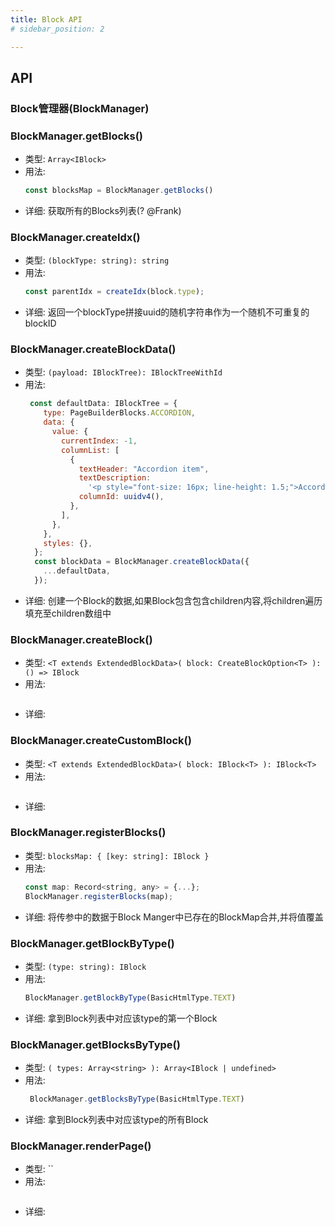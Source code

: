 ```yaml
---
title: Block API
# sidebar_position: 2

---
```



## API



### Block管理器(BlockManager)

### BlockManager.getBlocks()
* 类型: `Array<IBlock>`
* 用法: 
    ```js
    const blocksMap = BlockManager.getBlocks()
    ```
* 详细: 获取所有的Blocks列表(? @Frank)

### BlockManager.createIdx()
* 类型: `(blockType: string): string`
* 用法: 
    ```js
    const parentIdx = createIdx(block.type);
    ```
* 详细: 返回一个blockType拼接uuid的随机字符串作为一个随机不可重复的blockID

### BlockManager.createBlockData()
* 类型: `(payload: IBlockTree): IBlockTreeWithId`
* 用法: 
    ```js
     const defaultData: IBlockTree = {
        type: PageBuilderBlocks.ACCORDION,
        data: {
          value: {
            currentIndex: -1,
            columnList: [
              {
                textHeader: "Accordion item",
                textDescription:
                  '<p style="font-size: 16px; line-height: 1.5;">Accordion content</p>',
                columnId: uuidv4(),
              },
            ],
          },
        },
        styles: {},
      };
      const blockData = BlockManager.createBlockData({
        ...defaultData,
      });
    ```
* 详细: 创建一个Block的数据,如果Block包含包含children内容,将children遍历填充至children数组中

### BlockManager.createBlock()
* 类型: `<T extends ExtendedBlockData>( block: CreateBlockOption<T> ): () => IBlock`
* 用法: 
    ```js
    
    ```
* 详细: 

### BlockManager.createCustomBlock()
* 类型: `<T extends ExtendedBlockData>( block: IBlock<T> ): IBlock<T>`
* 用法: 
    ```js
    
    ```
* 详细: 

### BlockManager.registerBlocks()
* 类型: `blocksMap: { [key: string]: IBlock }`
* 用法: 
    ```js
    const map: Record<string, any> = {...};
    BlockManager.registerBlocks(map);
    ```
* 详细: 将传参中的数据于Block Manger中已存在的BlockMap合并,并将值覆盖

### BlockManager.getBlockByType()
* 类型: `(type: string): IBlock`
* 用法: 
    ```js
    BlockManager.getBlockByType(BasicHtmlType.TEXT)
    ```
* 详细: 拿到Block列表中对应该type的第一个Block

### BlockManager.getBlocksByType()
* 类型: `( types: Array<string> ): Array<IBlock | undefined>`
* 用法: 
    ```js
     BlockManager.getBlocksByType(BasicHtmlType.TEXT)
    ```
* 详细: 拿到Block列表中对应该type的所有Block

### BlockManager.renderPage()
* 类型: ``
* 用法: 
    ```js
    
    ```
* 详细: 

